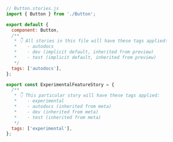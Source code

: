 ```js
// Button.stories.js
import { Button } from './Button';

export default {
  component: Button,
  /**
   * 👇 All stories in this file will have these tags applied:
   *    - autodocs
   *    - dev (implicit default, inherited from preview)
   *    - test (implicit default, inherited from preview)
   */
  tags: ['autodocs'],
};

export const ExperimentalFeatureStory = {
  /**
   * 👇 This particular story will have these tags applied:
   *    - experimental
   *    - autodocs (inherited from meta)
   *    - dev (inherited from meta)
   *    - test (inherited from meta)
   */
  tags: ['experimental'],
};
```
